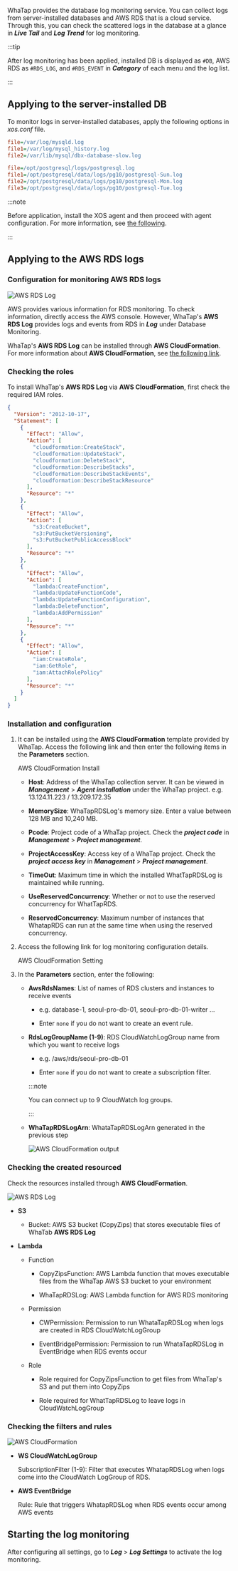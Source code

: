 WhaTap provides the database log monitoring service. You can collect logs from server-installed databases and AWS RDS that is a cloud service. Through this, you can check the scattered logs in the database at a glance in **_Live Tail_** and **_Log Trend_** for log monitoring.

:::tip

After log monitoring has been applied, installed DB is displayed as `#DB`, AWS RDS as `#RDS_LOG`, and `#RDS_EVENT` in **_Category_** of each menu and the log list.

<ImgLang img='db-log-category.png' desc='Category' className='width-200' />

:::

## Applying to the server-installed DB

To monitor logs in server-installed databases, apply the following options in _xos.conf_ file.

<InDoc product='mysql'>

```ini title='xos.conf'
file=/var/log/mysqld.log
file1=/var/log/mysql_history.log
file2=/var/lib/mysql/dbx-database-slow.log
```

</InDoc>

<InDoc product='postgresql'>

```ini title='xos.conf'
file=/opt/postgresql/logs/postgresql.log
file1=/opt/postgresql/data/logs/pg10/postgresql-Sun.log
file2=/opt/postgresql/data/logs/pg10/postgresql-Mon.log
file3=/opt/postgresql/data/logs/pg10/postgresql-Tue.log
```

</InDoc>

:::note

Before application, install the XOS agent and then proceed with agent configuration. For more information, see [the following](agent-xos-settings).

:::

## Applying to the AWS RDS logs

### Configuration for monitoring AWS RDS logs

![AWS RDS Log](/img/aws-rds-log-diagram.png)

AWS provides various information for RDS monitoring. To check information, directly access the AWS console. However, WhaTap's **AWS RDS Log** provides logs and events from RDS in **_Log_** under Database Monitoring.

WhaTap's **AWS RDS Log** can be installed through **AWS CloudFormation**. For more information about **AWS CloudFormation**, see [the following link](https://docs.aws.amazon.com/ko_kr/AWSCloudFormation/latest/UserGuide/Welcome.html).

### Checking the roles

To install WhaTap's **AWS RDS Log** via **AWS CloudFormation**, first check the required IAM roles.

```json
{
  "Version": "2012-10-17",
  "Statement": [
    {
      "Effect": "Allow",
      "Action": [
        "cloudformation:CreateStack",
        "cloudformation:UpdateStack",
        "cloudformation:DeleteStack",
        "cloudformation:DescribeStacks",
        "cloudformation:DescribeStackEvents",
        "cloudformation:DescribeStackResource"
      ],
      "Resource": "*"
    },
    {
      "Effect": "Allow",
      "Action": [
        "s3:CreateBucket",
        "s3:PutBucketVersioning",
        "s3:PutBucketPublicAccessBlock"
      ],
      "Resource": "*"
    },
    {
      "Effect": "Allow",
      "Action": [
        "lambda:CreateFunction",
        "lambda:UpdateFunctionCode",
        "lambda:UpdateFunctionConfiguration",
        "lambda:DeleteFunction",
        "lambda:AddPermission"
      ],
      "Resource": "*"
    },
    {
      "Effect": "Allow",
      "Action": [
        "iam:CreateRole",
        "iam:GetRole",
        "iam:AttachRolePolicy"
      ],
      "Resource": "*"
    }
  ]
}
```

### Installation and configuration

1.  It can be installed using the **AWS CloudFormation** template provided by WhaTap. Access the following link and then enter the following items in the **Parameters** section.

    <Link to='https://console.aws.amazon.com/cloudformation/home?region=ap-northeast-2#/stacks/quickcreate?stackName=WhaTapRDS&templateURL=https://whatapforwarder.s3.ap-northeast-2.amazonaws.com/WhaTapRDSLogInstall.template' target='_blank' className='ext-link'>AWS CloudFormation Install</Link>

    -   **Host**: Address of the WhaTap collection server. It can be viewed in **_Management_** > **_Agent installation_** under the WhaTap project. e.g. 13.124.11.223 / 13.209.172.35

    -   **MemorySize**: WhaTapRDSLog's memory size. Enter a value between 128 MB and 10,240 MB.

    -   **Pcode**: Project code of a WhaTap project. Check the **_project code_** in **_Management_** > **_Project management_**.

    -   **ProjectAccessKey**: Access key of a WhaTap project. Check the **_project access key_** in **_Management_** > **_Project management_**.

    -   **TimeOut**: Maximum time in which the installed WhatTapRDSLog is maintained while running.

    -   **UseReservedConcurrency**: Whether or not to use the reserved concurrency for WhatTapRDS.

    -   **ReservedConcurrency**: Maximum number of instances that WhatapRDS can run at the same time when using the reserved concurrency.

2.  Access the following link for log monitoring configuration details.

    <Link to='https://console.aws.amazon.com/cloudformation/home?region=ap-northeast-2#/stacks/quickcreate?stackName=whataprdseventforwarder&templateURL=https://whatapforwarder.s3.ap-northeast-2.amazonaws.com/WhaTapRDSLogSetting.template' target='_blank' className='ext-link'>AWS CloudFormation Setting</Link>

3.  In the **Parameters** section, enter the following:

    -   **AwsRdsNames**: List of names of RDS clusters and instances to receive events

        -   e.g. database-1, seoul-pro-db-01, seoul-pro-db-01-writer …

        -   Enter `none` if you do not want to create an event rule.

    -   **RdsLogGroupName (1-9)**: RDS CloudWatchLogGroup name from which you want to receive logs

        -   e.g. /aws/rds/seoul-pro-db-01

        -   Enter `none` if you do not want to create a subscription filter.

        :::note

        You can connect up to 9 CloudWatch log groups.

        :::

    -   **WhaTapRDSLogArn**: WhataTapRDSLogArn generated in the previous step

        ![AWS CloudFormation output](/img/aws-rds-log-setting-output.png)

### Checking the created resourced

Check the resources installed through **AWS CloudFormation**.

![AWS RDS Log](/img/aws-rds-log-resource.png)

-   **S3** 

    -   Bucket: AWS S3 bucket (CopyZips) that stores executable files of WhaTab **AWS RDS Log**

-   **Lambda**

    -   Function 

        -   CopyZipsFunction: AWS Lambda function that moves executable files from the WhaTap AWS S3 bucket to your environment

        -   WhaTapRDSLog: AWS Lambda function for AWS RDS monitoring

    -   Permission

        -   CWPermission: Permission to run WhataTapRDSLog when logs are created in RDS CloudWatchLogGroup

        -   EventBridgePermission: Permission to run WhataTapRDSLog in EventBridge when RDS events occur

    -   Role

        -   Role required for CopyZipsFunction to get files from WhaTap's S3 and put them into CopyZips

        -   Role required for WhatTapRDSLog to leave logs in CloudWatchLogGroup

### Checking the filters and rules

![AWS CloudFormation](/img/aws-rds-log-check-resources.png)

-   **WS CloudWatchLogGroup**

    SubscriptionFilter (1-9): Filter that executes WhatapRDSLog when logs come into the CloudWatch LogGroup of RDS.

-   **AWS EventBridge**

    Rule: Rule that triggers WhatapRDSLog when RDS events occur among AWS events

## Starting the log monitoring

After configuring all settings, go to **_Log_** > **_Log Settings_** to activate the log monitoring.

<ImgLang img='db-log-setting-active.png' desc='Active Log monitoring' />
